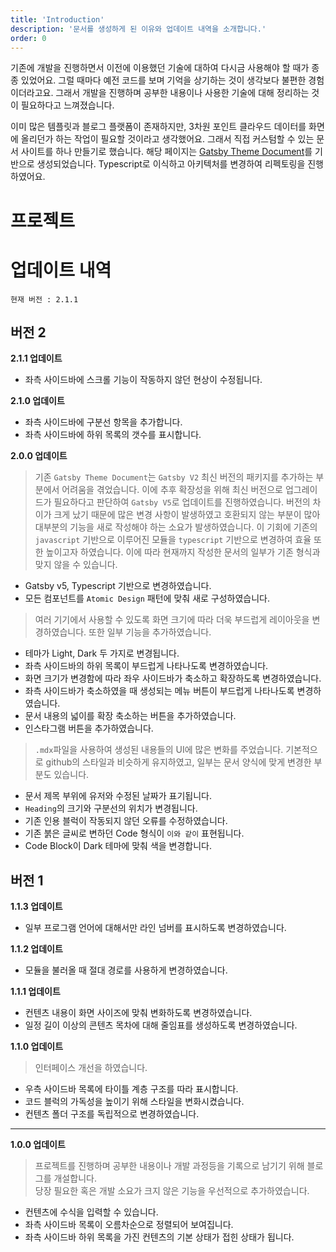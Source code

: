 ```yaml
---
title: 'Introduction'
description: '문서를 생성하게 된 이유와 업데이트 내역을 소개합니다.'
order: 0
---
```




기존에 개발을 진행하면서 이전에 이용했던 기술에 대하여 다시금 사용해야 할 때가 종종 있었어요. 
그럴 때마다 예전 코드를 보며 기억을 상기하는 것이 생각보다 불편한 경험이더라고요. 
그래서 개발을 진행하며 공부한 내용이나 사용한 기술에 대해 정리하는 것이 필요하다고 느껴졌습니다. 

이미 많은 템플릿과 블로그 플랫폼이 존재하지만, 3차원 포인트 클라우드 데이터를 화면에 올리던가 하는 작업이 필요할 것이라고 생각했어요. 
그래서 직접 커스텀할 수 있는 문서 사이트를 하나 만들기로 했습니다.
해당 페이지는 [Gatsby Theme Document](https://www.gatsbyjs.com/plugins/gatsby-theme-document/)를 기반으로 생성되었습니다.
Typescript로 이식하고 아키텍처를 변경하여 리펙토링을 진행하였어요. 

# 프로젝트

<CardContainer>
    <Card src={thumnail_quantization} title='Quantization' path='https://github.com/yeti-s/quantization'
          description='여러가지 quantization method를 통해 LLM 경량화 및 추론 최적화를 진행합니다.'/>
    <Card src={thumnail_pcac} title='PCAC' path='https://github.com/yeti-s/PCAC'
          description='측위 오차에 의한 서로 다른 두 point cloud를 자동으로 보정하는 모델을 설계합니다.'/>
</CardContainer>


# 업데이트 내역
`현재 버전 : 2.1.1`

## 버전 2

**2.1.1 업데이트**

* 좌측 사이드바에 스크롤 기능이 작동하지 않던 현상이 수정됩니다.

**2.1.0 업데이트**

* 좌측 사이드바에 구분선 항목을 추가합니다.
* 좌측 사이드바에 하위 목록의 갯수를 표시합니다.

**2.0.0 업데이트**
> 기존 `Gatsby Theme Document`는 `Gatsby V2` 최신 버전의 패키지를 추가하는 부분에서 어려움을 겪었습니다.
이에 추후 확장성을 위해 최신 버전으로 업그레이드가 필요하다고 판단하여 `Gatsby V5`로 업데이트를 진행하였습니다.
버전의 차이가 크게 났기 때문에 많은 변경 사항이 발생하였고 호환되지 않는 부분이 많아 대부분의 기능을 새로 작성해야 하는 소요가 발생하였습니다.
이 기회에 기존의 `javascript` 기반으로 이루어진 모듈을 `typescript` 기반으로 변경하여 효율 또한 높이고자 하였습니다.
이에 따라 현재까지 작성한 문서의 일부가 기존 형식과 맞지 않을 수 있습니다.

* Gatsby v5, Typescript 기반으로 변경하였습니다.
* 모든 컴포넌트를 `Atomic Design` 패턴에 맞춰 새로 구성하였습니다.

> 여러 기기에서 사용할 수 있도록 화면 크기에 따라 더욱 부드럽게 레이아웃을 변경하였습니다.
또한 일부 기능을 추가하였습니다.

* 테마가 Light, Dark 두 가지로 변경됩니다.
* 좌측 사이드바의 하위 목록이 부드럽게 나타나도록 변경하였습니다.
* 화면 크기가 변경함에 따라 좌우 사이드바가 축소하고 확장하도록 변경하였습니다.
* 좌측 사이드바가 축소하였을 때 생성되는 메뉴 버튼이 부드럽게 나타나도록 변경하였습니다.
* 문서 내용의 넓이를 확장 축소하는 버튼을 추가하였습니다.
* 인스타그램 버튼을 추가하였습니다.

> `.mdx`파일을 사용하여 생성된 내용들의 UI에 많은 변화를 주었습니다.
기본적으로 github의 스타일과 비슷하게 유지하였고, 일부는 문서 양식에 맞게 변경한 부분도 있습니다.

* 문서 제목 부위에 유저와 수정된 날짜가 표기됩니다.
* `Heading`의 크기와 구분선의 위치가 변경됩니다.
* 기존 인용 블럭이 작동되지 않던 오류를 수정하였습니다.
* 기존 붉은 글씨로 변하던 Code 형식이 `이와 같이` 표현됩니다.
* Code Block이 Dark 테마에 맞춰 색을 변경합니다.


## 버전 1
**1.1.3 업데이트**
* 일부 프로그램 언어에 대해서만 라인 넘버를 표시하도록 변경하였습니다.

**1.1.2 업데이트**
* 모듈을 불러올 때 절대 경로를 사용하게 변경하였습니다.

**1.1.1 업데이트**
* 컨텐츠 내용이 화면 사이즈에 맞춰 변화하도록 변경하였습니다.
* 일정 길이 이상의 콘텐츠 목차에 대해 줄임표를 생성하도록 변경하였습니다.

**1.1.0 업데이트**
> 인터페이스 개선을 하였습니다.

* 우측 사이드바 목록에 타이틀 계층 구조를 따라 표시합니다.
* 코드 블럭의 가독성을 높이기 위해 스타일을 변화시켰습니다.
* 컨텐츠 폴더 구조를 독립적으로 변경하였습니다.

---
**1.0.0 업데이트**
> 프로젝트를 진행하며 공부한 내용이나 개발 과정등을 기록으로 남기기 위해 블로그를 개설합니다.  
당장 필요한 혹은 개발 소요가 크지 않은 기능을 우선적으로 추가하였습니다.

* 컨텐츠에 수식을 입력할 수 있습니다.
* 좌측 사이드바 목록이 오름차순으로 정렬되어 보여집니다.
* 좌측 사이드바 하위 목록을 가진 컨텐츠의 기본 상태가 접힌 상태가 됩니다.
